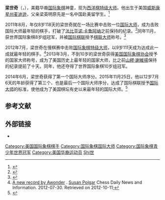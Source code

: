 {{Infobox chess biography
|name = 梁世奇
|image = Liang Awonder.jpg
|caption = 在2013年世界少年国际象棋锦标赛上的梁世奇
|country = {{USA}}
|birth_date = {{Birth date and age|2003|04|9}}
|birth_place = [[美国|美国]][[威斯康星州|威斯康星州]][[麦迪逊|麦迪逊]]
|title = [[西洋棋特级大师|西洋棋特级大师]]
|rating = 2592 （2020年10月）
|peakrating = 2599（2019年8月）
|FideID = 2056437
}}
'''梁世奇'''（{{lang-en|Awonder Liang}}，{{bd|2003年|4月9日}}），美籍华裔[[国际象棋|国际象棋]]神童，现为[[西洋棋特级大师|西洋棋特级大师]]。他出生于美国[[威斯康星州|威斯康星州]][[麦迪逊|麦迪逊]]，父亲梁英明原先是一名中国赴美留学生。<ref>{{cite web|url=http://www.aacyf.org/?p=5767|title=华裔神奇小子梁世奇 扬威世界国际象棋棋坛|date=2015-09-07|work=全美中華青年聯合會}}</ref>

2011年8月，年仅8岁118天的梁世奇就在一场比赛中击败一位[[国际大师|国际大师]]，成为击败国际大师最年轻的棋手，打破了[[法比亚诺·卡鲁阿纳|法比亚诺·卡鲁阿纳]]之前保持的纪录。<ref>{{cite web |url=http://www.chessgames.com/perl/chessgame?gid=1630378 |title=Awonder Liang vs Daniel Fernandez (2011) "It's Awonder Full Life" |publisher=Chessgames.com |date=2011-07-30 |accessdate=2014-01-24 |archive-date=2013-12-28 |archive-url=https://web.archive.org/web/20131228111747/http://www.chessgames.com/perl/chessgame?gid=1630378 |dead-url=no }}</ref>同年11月，获世界国际象棋8岁组冠军，并被[[国际棋联|国际棋联]]授予[[棋联大师|棋联大师]]称号。<ref name=nyt_youth>{{cite news|last=McClain|first=Dylan|title=8-Year-Old American Wins a World Championship|url=http://www.nytimes.com/2011/12/04/crosswords/chess/chess-awonder-liang-wins-world-youth-chess-championship.html|publisher=New York Times|accessdate=August 4, 2012|date=December 3, 2011|archive-date=2015-12-08|archive-url=https://web.archive.org/web/20151208090408/http://www.nytimes.com/2011/12/04/crosswords/chess/chess-awonder-liang-wins-world-youth-chess-championship.html|dead-url=no}}</ref>

2012年7月，梁世奇在慢棋赛中击败[[国际象棋特级大师|国际象棋特级大师]]{{le|拉里·考夫曼|Larry Kaufman}}，以9岁111天成为达成此一成就最年轻的棋手。<ref>[http://susanpolgar.blogspot.com/2012/07/a-new-record-by-awonder.html A new record by Awonder] {{Wayback|url=http://susanpolgar.blogspot.com/2012/07/a-new-record-by-awonder.html |date=20121127035310 }}. [[Susan_Polgar|Susan Polgar]] Chess Daily News and Information. 2012-07-30. Retrieved on 2012-10-11;</ref>2013年3月，不到10岁的梁世奇获得[[美国国际象棋协会|美国国际象棋协会]]授予的国家大师称号，成为了美国历史上最年轻的国家大师，比之前[[山繆·謝維揚|山繆·謝維揚]]保持的纪录提前了十天。同年，他还夺得了世界国际象棋10岁组冠军。

2014年6月，梁世奇获得了第一个国际大师序分。2015年11月25日，他以12岁7月6天的年龄获得了第三个、也是最后一个国际大师序分，达成了国际棋联授予[[国际大师|国际大师]]的标准，使他成为了美国棋坛有史以来最年轻的国际大师。<ref>{{cite web|last1=Silver|first1=Albert|title=Awonder Liang is youngest ever IM in US|url=http://en.chessbase.com/post/awonder-liang-is-youngest-ever-im-in-us|publisher=ChessBase|accessdate=3 December 2015|date=2015-12-02|archive-date=2016-04-05|archive-url=https://web.archive.org/web/20160405054133/http://en.chessbase.com/post/awonder-liang-is-youngest-ever-im-in-us|dead-url=no}}</ref>

== 参考文献 ==
{{reflist}}

== 外部链接 ==
*{{fide|id=2056437}}

{{DEFAULTSORT:Liang, Awonder}}
[[Category:美国国际象棋棋手|Category:美国国际象棋棋手]]
[[Category:国际象棋国际大师|Category:国际象棋国际大师]]
[[Category:国际象棋青少年世界冠军|Category:国际象棋青少年世界冠军]]
[[Category:美国华裔运动员|Category:美国华裔运动员]]
[[Category:梁姓|Shi世]]